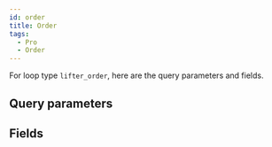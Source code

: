 ```yaml
---
id: order
title: Order
tags:
  - Pro
  - Order
---
```


For loop type `lifter_order`, here are the query parameters and fields.

## Query parameters

<QueryArgsList args={json.query_args} />

## Fields

<FieldsList fields={json.fields} />
